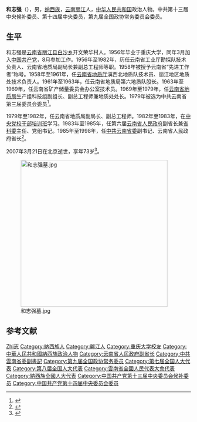 {{Infobox_officeholder
| name = 和志强
| image=
| caption=
| width = 
| now = [[云南省人民政府|云南省人民政府]]省长
| period = 1985年8月16日－1998年1月18日
| Sex = 男 
| party = {{CPC}}
| Native place =[[云南省|云南省]][[丽江县|丽江县]][[白沙乡_(玉龙纳西族自治县)|白沙乡]]开文荣华村
| date of birth = 1934年10月
| date of death = 2007年3月21日
| place of birth ={{ROC-1928}}[[云南省_(中华民国)|云南省]][[丽江县|丽江县]][[白沙乡_(玉龙纳西族自治县)|白沙乡]]
| place of death = {{PRC}}[[北京市|北京市]]
| educate =
| past = 
}}
'''和志强'''（{{bd|1934年|10月|2007年|3月21日|catIdx=He和}}），男，[[纳西族|纳西族]]，[[云南|云南]][[丽江市|丽江]]人，[[中华人民共和国|中华人民共和国]]政治人物。中共第十三届中央候补委员、第十四届中央委员，第九届全国政协常务委员会委员。

==生平 ==
和志强是[[云南省|云南省]][[丽江县|丽江县]][[白沙乡_(玉龙纳西族自治县)|白沙乡]]开文荣华村人。1956年毕业于重庆大学，同年3月加入[[中国共产党|中国共产党]]，8月参加工作。1956年至1982年，历任云南省工业厅勘探队技术负责人、云南省地质局副局长兼副总工程师等职。1958年被授予云南省“先进工作者”称号。1958年至1961年，任[[云南省地质厅|云南省地质厅]]滇西北地质队技术员、丽江地区地质处技术负责人。1961年至1963年，任云南省地质局第六地质队股长。1963年至1969年，任云南省矿产储量委员会办公室技术员。1969年至1979年，任[[云南省地质局|云南省地质局]]生产组科技组副组长、副总工程师兼地质处处长。1979年被选为中共云南省第三届委员会委员<ref>{{Cite book|title=和志强纪念文集|last=《和志强纪念文集》编辑组编|first=|publisher=昆明：云南人民出版社|year=2008.12|isbn=978-7-222-05662-6|location=|pages=281-282}}</ref>。

1979年至1982年，任云南省地质局副局长、副总工程师。1982年至1983年，在[[中央党校一年制中青年干部培训班|中央党校干部培训班]]学习。1983年至1985年，任第六届[[云南省人民政府|云南省人民政府]]副省长兼[[云南省科学技术委员会|省科委]]主任、党组书记。1985年至1998年，任[[中共云南省委|中共云南省委]]副书记、云南省人民政府省长<ref>{{cite web|title=和志强同志逝世|url=http://news.sohu.com/20070421/n249588919.shtml|publisher=搜狐网|accessdate=2012-03-03|archive-date=2019-06-09|archive-url=https://web.archive.org/web/20190609060829/http://news.sohu.com/20070421/n249588919.shtml|dead-url=no}}</ref>。

2007年3月21日在北京逝世，享年73岁<ref>{{Cite book|title=中华人民共和国年鉴 2008|last=中华人民共和国年鉴编辑部|first=|publisher=中华人民共和国年鉴社|year=2008.12|isbn=|location=|pages=1142}}</ref>。

[[File:和志强墓.jpg|400px]]

==参考文献==
{{reflist}}

{{中华人民共和国云南省正职领导人|nocat}}
{{云南行政长官}}

{{Authority control}}
{{DEFAULTSORT:He和}}
[[Category:和姓|Zhi志]]
[[Category:納西族人|Category:納西族人]]
[[Category:麗江人|Category:麗江人]]
[[Category:重庆大学校友|Category:重庆大学校友]]
[[Category:中華人民共和國納西族政治人物|Category:中華人民共和國納西族政治人物]]
[[Category:云南省人民政府副省长|Category:云南省人民政府副省长]]
[[Category:中共雲南省委副書記|Category:中共雲南省委副書記]]
[[Category:第九届全国政协常务委员|Category:第九届全国政协常务委员]]
[[Category:第七届全国人大代表|Category:第七届全国人大代表]]
[[Category:第八届全国人大代表|Category:第八届全国人大代表]]
[[Category:雲南省全國人民代表大會代表|Category:雲南省全國人民代表大會代表]]
[[Category:納西族全國人大代表|Category:納西族全國人大代表]]
[[Category:中国共产党第十三届中央委员会候补委员|Category:中国共产党第十三届中央委员会候补委员]]
[[Category:中国共产党第十四届中央委员会委员|Category:中国共产党第十四届中央委员会委员]]
